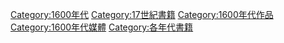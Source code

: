 {{Commonscat|1600s books}}

[[Category:1600年代|Category:1600年代]]
[[Category:17世紀書籍|Category:17世紀書籍]]
[[Category:1600年代作品|Category:1600年代作品]]
[[Category:1600年代媒體|Category:1600年代媒體]]
[[Category:各年代書籍|Category:各年代書籍]]